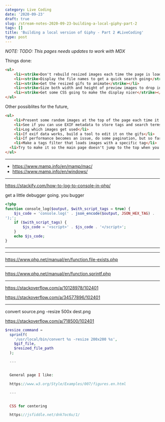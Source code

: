 ```yaml
---
category: Live Coding
date: '2020-09-23'
draft: true
slug: /stream-notes-2020-09-23-building-a-local-giphy-part-2
tags: []
title: 'Building a local version of Giphy - Part 2 #LiveCoding'
type: post
---
```



*NOTE: TODO: This pages needs updates to work with MDX*

Things done:


```html
<ul>
	<li><strike>Don't rebuild resized images each time the page is loaded</strike></li>
	<li><strike>Display the file names to get a quick search going</strike></li>
	<li><strike>Get the resized gifs to animate</strike></li>
	<li><strike>Size both width and height of preview images to drop into a square area</strike></li>
	<li><strike>Get some CSS going to make the display nicer</strike></li>
</ul>
```

Other possiblites for the future,

```html
<ul>
	<li>Present some random images at the top of the page each time it loads</li>
	<li>See if you can use EXIF metadata to store tags and search terms</li>
	<li>Log which images get used</li>
	<li>If exif data works, build a tool to edit it on the gifs</li>
	<li>If performance becomes an issue, do some pagination, but so far that isn't a problem</li>
	<li>Make a tags filter that loads images with a specific tag</li>
  <li>Try to make it so the main page doesn't jump to the top when you select a gif</li>
</ul>
```


---


- https://www.mamp.info/en/mamp/mac/
- https://www.mamp.info/en/windows/


---


https://stackify.com/how-to-log-to-console-in-php/

get a little debugger going. you bugger


```php
<?php
function console_log($output, $with_script_tags = true) {
    $js_code = 'console.log(' . json_encode($output, JSON_HEX_TAG) .
');';
    if ($with_script_tags) {
        $js_code = '<script>' . $js_code . '</script>';
    }
    echo $js_code;
}
```

---



---


https://www.php.net/manual/en/function.file-exists.php


---


https://www.php.net/manual/en/function.sprintf.php

---




https://stackoverflow.com/a/10128978/102401

https://stackoverflow.com/a/34577896/102401




---



convert source.png -resize 500x dest.png


https://stackoverflow.com/a/718500/102401

```php
$resize_command =
  sprintf(
    '/usr/local/bin/convert %s -resize 200x200 %s',
    $gif_file,
    $resized_file_path
  );

  ---


  General page I like:

  https://www.w3.org/Style/Examples/007/figures.en.html

  ---


  CSS for centering

  https://jsfiddle.net/dnk7oc6u/1/
```